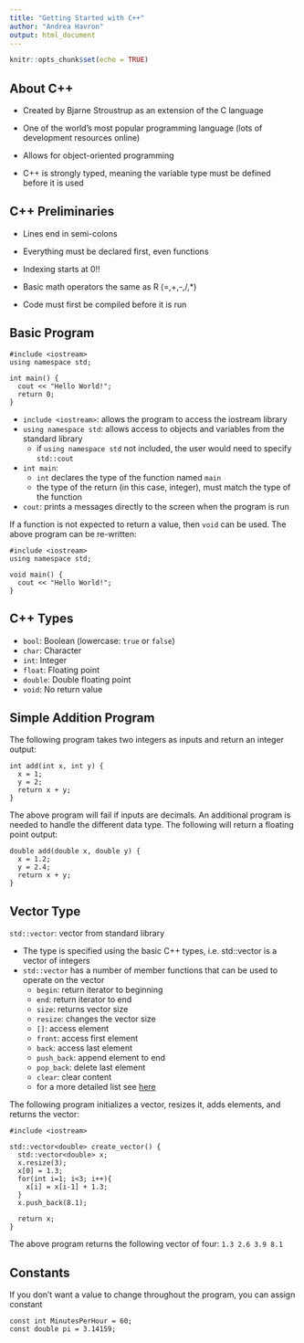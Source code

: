 ```yaml
---
title: "Getting Started with C++"
author: "Andrea Havron"
output: html_document
---
```


```r
knitr::opts_chunk$set(echo = TRUE)
```

## About C++

- Created by Bjarne Stroustrup as an extension of the C language

- One of the world's most popular programming language (lots of development resources online)

- Allows for object-oriented programming

- C++ is strongly typed, meaning the variable type must be defined before it is used


## C++ Preliminaries

- Lines end in semi-colons

- Everything must be declared first, even functions

- Indexing starts at 0!!

- Basic math operators the same as R (=,+,-,/,*)

- Code must first be compiled before it is run

## Basic Program

```Rcpp
#include <iostream>
using namespace std;

int main() {
  cout << "Hello World!";
  return 0;
}
```

- `include <iostream>`: allows the program to access the iostream library 
- `using namespace std`: allows access to objects and variables from the standard library
    - if `using namespace std` not included, the user would need to specify `std::cout`
- `int main`: 
    - `int` declares the type of the function named `main`
    - the type of the return (in this case, integer), must match the type of the function
- `cout`: prints a messages directly to the screen when the program is run

If a function is not expected to return a value, then `void` can be used. The above program can be re-written:
```Rcpp
#include <iostream>
using namespace std;

void main() {
  cout << "Hello World!";
}
```

## C++ Types

- `bool`: Boolean (lowercase: `true` or `false`)
- `char`: Character
- `int`: Integer
- `float`: Floating point
- `double`: Double floating point
- `void`: No return value
 
## Simple Addition Program

The following program takes two integers as inputs and return an integer output:
```Rcpp
int add(int x, int y) {
  x = 1;
  y = 2;
  return x + y;
}
```

The above program will fail if inputs are decimals. An additional program is needed to handle the different data type. The following will return a floating point output:
```Rcpp
double add(double x, double y) {
  x = 1.2;
  y = 2.4;
  return x + y;
}
```

## Vector Type 
`std::vector`: vector from standard library 

- The type is specified using the basic C++ types, i.e. std::vector<int> is a vector of integers
- `std::vector` has a number of member functions that can be used to operate on the vector
    - `begin`: return iterator to beginning
    - `end`: return iterator to end
    - `size`: returns vector size
    - `resize`: changes the vector size
    - `[]`: access element
    - `front`: access first element
    - `back`: access last element
    - `push_back`: append element to end
    - `pop_back`: delete last element
    - `clear`: clear content
    - for a more detailed list see [here](https://cplusplus.com/reference/vector/vector/)

The following program initializes a vector, resizes it, adds elements, and returns the vector:
```Rcpp
#include <iostream>

std::vector<double> create_vector() {
  std::vector<double> x;
  x.resize(3);
  x[0] = 1.3;
  for(int i=1; i<3; i++){
    x[i] = x[i-1] + 1.3;
  }
  x.push_back(8.1);
  
  return x;
}
```
The above program returns the following vector of four: `1.3 2.6 3.9 8.1`

## Constants

If you don't want a value to change throughout the program, you can assign constant
```Rcpp
const int MinutesPerHour = 60;
const double pi = 3.14159;
```
